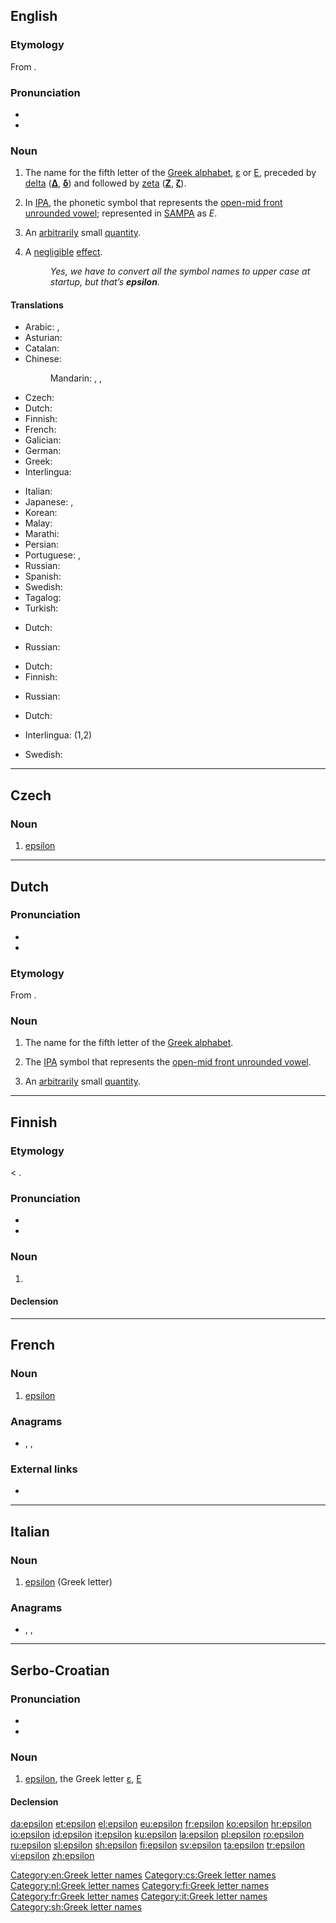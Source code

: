 {{also|Epsilon|épsilon|èpsilon}}
==English==
{{letter_disp2|delta|[[Image:Greek_uc_epsilon.png|35px]][[Image:Greek_lc_epsilon.png|24px]]|zeta|ἒ ψιλόν|Ε|ε}}
{{wikipedia}}

===Etymology===
From {{etyl|grc|en}} {{m|grc|ἒψιλόν||the letter [[Ε]]}}.

===Pronunciation===
* {{IPA|/ˈɛpsɪlɒn/|lang=en}}
* {{audio|En-us-epsilon.ogg|Audio (US)|lang=en}}

===Noun===
{{en-noun|~|s|epsila}}

# The name for the fifth letter of the [[Greek alphabet]], [[ε]] or [[Ε]], preceded by [[delta]] ('''[[Δ]]''', '''[[δ]]''') and followed by [[zeta]] ('''[[Ζ]]''', '''[[ζ]]''').
# {{lb|en|phonetics}} In [[International Phonetic Alphabet|IPA]], the phonetic symbol that represents the [[w:open-mid front unrounded vowel|open-mid front unrounded vowel]]; represented in [[SAMPA]] as ''E''.
# {{lb|en|mathematics}} An [[arbitrarily]] small [[quantity]].
# {{lb|en|computing|colloquial}} A [[negligible]] [[effect]].
#: ''Yes, we have to convert all the symbol names to upper case at startup, but that’s '''epsilon'''.''

====Translations====
{{trans-top|name for the fifth letter of the Greek alphabet}}
* Arabic: {{t|ar|إِبْسِلُون|m}}, {{t|ar|إِبْسِيلُون|m|tr=ʾibsilūn}}
* Asturian: {{t|ast|épsilon|f}}
* Catalan: {{t+|ca|èpsilon|f}}
* Chinese:
*: Mandarin: {{t+|cmn|伊普西隆|tr=yīpǔxīlóng|sc=Hani}}, {{t+|cmn|艾撲西龍|sc=Hani}}, {{t+|cmn|艾扑西龙|tr=àipūxīlóng|sc=Hani}}
* Czech: {{t|cs|epsilon|n}}
* Dutch: {{t|nl|epsilon|m|f}}
* Finnish: {{t+|fi|epsilon}}
* French: {{t+|fr|epsilon|m}}
* Galician: {{t+|gl|épsilon|m}}
* German: {{t+|de|Epsilon|n}}
* Greek: {{t+|el|έψιλον|n}}
* Interlingua: {{t|ia|epsilon}}
{{trans-mid}}
* Italian: {{t+|it|epsilon|m}}
* Japanese: {{t|ja|エプシロン|tr=epushiron|sc=Jpan}}, {{t|ja|イプシロン|tr=ipushiron}}
* Korean: {{t+|ko|엡실론|sc=Kore}}
* Malay: {{t|ms|epsilon}}
* Marathi: {{t|mr|एप्सिलॉन|n|tr=epsilǒna|sc=Deva}}
* Persian: {{t+|fa|اپسیلون|tr=epsilon|sc=fa-Arab}}
* Portuguese: {{t+|pt|épsilon|m}}, {{t|pt|épsilo|m}}
* Russian: {{t+|ru|э́псилон|m}}
* Spanish: {{t+|es|épsilon|f}}
* Swedish: {{t+|sv|epsilon}}
* Tagalog: {{t|tl|epsilon}}
* Turkish: {{t+|tr|epsilon}}
{{trans-bottom}}

{{trans-top|symbol for front half open unrounded vowel}}
* Dutch: {{t|nl|epsilon|m|f}}
{{trans-mid}}
* Russian: {{t+|ru|э́псилон|m}}
{{trans-bottom}}

{{trans-top|arbitrarily small quantity}}
* Dutch: {{t|nl|epsilon|m|f}}
* Finnish: {{t+|fi|epsilon}}
{{trans-mid}}
* Russian: {{t+|ru|э́псилон|m}}
{{trans-bottom}}

{{trans-top|negligible effect}}
* Dutch: {{t+|nl|kleinigheid|f}}
{{trans-mid}}
{{trans-bottom}}

{{checktrans-top}}
* Interlingua: {{t-check|ia|epsilon}} (1,2)
{{trans-mid}}
* Swedish: {{t+check|sv|epsilon}}
{{trans-bottom}}

[[Category:en:Greek letter names]]

----

==Czech==

===Noun===
{{cs-noun|g=n}}

# [[#English|epsilon]]

[[Category:cs:Greek letter names]]

----

==Dutch==
{{wikipedia|lang=nl}}

===Pronunciation===
* {{IPA|/ˈɛpsilɔn/|lang=nl}}
* {{audio|Nl-epsilon.ogg|Audio|lang=nl}}

===Etymology===
From {{der|nl|grc|ἐψιλόν||the letter [[Ε]]}}.

===Noun===
{{nl-noun|m|g2=f|-s|epsilonnetje}}

# The name for the fifth letter of the [[Greek alphabet]].
# {{lb|nl|phonetics}} The [[IPA]] symbol that represents the [[w:open-mid front unrounded vowel|open-mid front unrounded vowel]].
# {{lb|nl|mathematics}} An [[arbitrarily]] small [[quantity]].

[[Category:nl:Greek letter names]]

----

==Finnish==
{{enum|delta|zeeta|Greek letter|Εε|lang=fi}}
{{wikipedia|lang=fi}}
{{Finnish index|e|p}}

===Etymology===
< {{etyl|grc|fi}} {{m|grc|ἒψιλόν}}.

===Pronunciation===
* {{fi-IPA}}
* {{hyphenation|ep|si|lon|lang=fi}}

===Noun===
{{fi-noun}}

# {{l|en|epsilon}} {{gloss|Greek letter}}

====Declension====
{{fi-decl-risti|epsilon|||a|i=0}}

[[Category:fi:Greek letter names]]

----

==French==

===Noun===
{{fr-noun|m|epsilon}}

# [[#English|epsilon]] {{gloss|Greek letter}}

===Anagrams===
* {{l|fr|épilons}}, {{l|fr|pelions}}, {{l|fr|sinople}}

===External links===
* {{R:TLFi}}

[[Category:fr:Greek letter names]]

----

==Italian==

===Noun===
{{wikipedia|lang=it}}
{{head|it|noun|g=m|g2=f|invariable}}

# [[#English|epsilon]] (Greek letter)

===Anagrams===
* {{l|it|nespoli}}, {{l|it|spelino}}, {{l|it|splenio}}

[[Category:it:Greek letter names]]

----

==Serbo-Croatian==

===Pronunciation===
* {{IPA|/ěpsiloːn/|lang=sh}}
* {{hyphenation|e|psi|lon|lang=sh}}

===Noun===
{{sh-noun|g=m|head=èpsilōn|r|ѐпсило̄н}}

# [[#English|epsilon]], the Greek letter [[ε]], [[Ε]]

====Declension====
{{sh-decl-noun
|epsilon|epsiloni
|epsilona|epsilona
|epsilonu|epsilonima
|epsilon|epsilone
|epsilone|epsiloni
|epsilonu|epsilonima
|epsilonom|epsilonima
}}

[[Category:sh:Greek letter names]]

[[da:epsilon]]
[[et:epsilon]]
[[el:epsilon]]
[[eu:epsilon]]
[[fr:epsilon]]
[[ko:epsilon]]
[[hr:epsilon]]
[[io:epsilon]]
[[id:epsilon]]
[[it:epsilon]]
[[ku:epsilon]]
[[la:epsilon]]
[[pl:epsilon]]
[[ro:epsilon]]
[[ru:epsilon]]
[[sl:epsilon]]
[[sh:epsilon]]
[[fi:epsilon]]
[[sv:epsilon]]
[[ta:epsilon]]
[[tr:epsilon]]
[[vi:epsilon]]
[[zh:epsilon]]